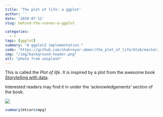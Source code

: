 ```yaml
---
title: 'The plot of life: a ggplot'
author: ''
date: '2020-07-12'
slug: behind-the-scenes-a-ggplot

categories:
  - r
tags: [ggplot]
summary: "A ggplot2 implementation."
code: 'https://github.com/shahreyar-abeer/the_plot_of_life/blob/master/codes.R'
img: "/img/background-header.png"
alt: "photo from unsplash"
---
```


This is called the *Plot of life*.
It is inspired by a plot from the
awesome book <a href = "http://www.storytellingwithdata.com/" class = "a-body" target = "_blank">Storytelling with data</a>.  

Interested readers may find it in under the 'acknowledgements' section of the book.  



![](/blog/2020-07-12-behind-the-scenes-a-ggplot_files/the-plot-of-life.png){ height=850ox}




```r
summary(mtcars$mpg)
```
